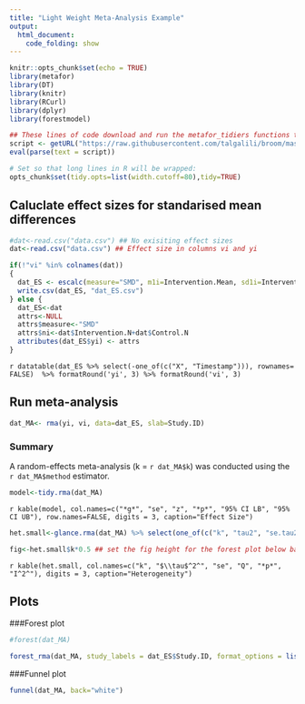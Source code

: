```yaml
---
title: "Light Weight Meta-Analysis Example"
output:
  html_document:
    code_folding: show
---
```


```r
knitr::opts_chunk$set(echo = TRUE)
library(metafor)
library(DT)
library(knitr)
library(RCurl)
library(dplyr)
library(forestmodel)

## These lines of code download and run the metafor_tidiers functions that implement broom type tidy data functions for rma objects
script <- getURL("https://raw.githubusercontent.com/talgalili/broom/master/R/metafor_tidiers.R", ssl.verifypeer = FALSE)
eval(parse(text = script))

# Set so that long lines in R will be wrapped:
opts_chunk$set(tidy.opts=list(width.cutoff=80),tidy=TRUE)

```


## Caluclate effect sizes for standarised mean differences


```r
#dat<-read.csv("data.csv") ## No exisiting effect sizes
dat<-read.csv("data.csv") ## Effect size in columns vi and yi

if(!"vi" %in% colnames(dat))
{
  dat_ES <- escalc(measure="SMD", m1i=Intervention.Mean, sd1i=Intervention.SD, n1i=Intervention.N, m2i=Control.Mean,  sd2i=Control.SD, n2i=Control.N, data=dat)
  write.csv(dat_ES, "dat_ES.csv")
} else {
  dat_ES<-dat
  attrs<-NULL
  attrs$measure<-"SMD"
  attrs$ni<-dat$Intervention.N+dat$Control.N
  attributes(dat_ES$yi) <- attrs
}

```


`r datatable(dat_ES %>% select(-one_of(c("X", "Timestamp"))), rownames= FALSE)  %>% formatRound('yi', 3) %>% formatRound('vi', 3)`

## Run meta-analysis
```r
dat_MA<- rma(yi, vi, data=dat_ES, slab=Study.ID)

```
### Summary

A random-effects meta-analysis (k = `r dat_MA$k`) was conducted using the `r dat_MA$method` estimator.

```r
model<-tidy.rma(dat_MA)
```
`r kable(model, col.names=c("*g*", "se", "z", "*p*", "95% CI LB", "95% CI UB"), row.names=FALSE, digits = 3, caption="Effect Size")`

```r
het.small<-glance.rma(dat_MA) %>% select(one_of(c("k", "tau2", "se.tau2", "QE", "QEp", "I2")))

fig<-het.small$k*0.5 ## set the fig height for the forest plot below based on the number of studies in the meta-analysis
```

`r kable(het.small, col.names=c("k", "$\\tau$^2^", "se", "Q", "*p*", "I^2^"), digits = 3, caption="Heterogeneity")`

## Plots
###Forest plot
```r
#forest(dat_MA)

forest_rma(dat_MA, study_labels = dat_ES$Study.ID, format_options = list(colour  = "black", shape = 15, text_size = 4, banded = TRUE))
```

###Funnel plot
```r
funnel(dat_MA, back="white")
```